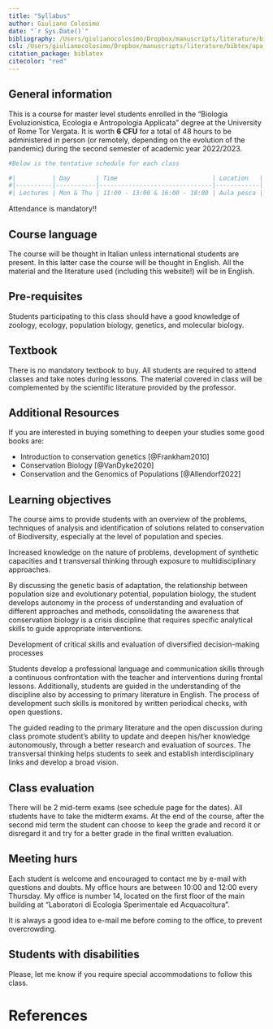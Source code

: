 ```yaml
---
title: "Syllabus"
author: Giuliano Colosimo
date: "`r Sys.Date()`"
bibliography: /Users/giulianocolosimo/Dropbox/manuscripts/literature/bibtex/comprehensive_database.bib
csl: /Users/giulianocolosimo/Dropbox/manuscripts/literature/bibtex/apa_5th_edition.csl
citation_package: biblatex
citecolor: "red"
---
```


## General information

This is a course for master level students enrolled in the "Biologia Evoluzionistica, Ecologia e Antropologia Applicata" degree at the University of Rome Tor Vergata. It is worth **6 CFU** for a total of 48 hours to be administered in person (or remotely, depending on the evolution of the pandemic) during the second semester of academic year 2022/2023.


```r

#Below is the tentative schedule for each class

#|          | Day       | Time                          | Location   |
#|----------|-----------|-------------------------------|------------|
#| Lectures | Mon & Thu | 11:00 - 13:00 & 16:00 - 18:00 | Aula pesca |


```




::: callout-important
Attendance is mandatory!!
:::

## Course language

The course will be thought in Italian unless international students are present. In this latter case the course will be thought in English. All the material and the literature used (including this website!) will be in English.

## Pre-requisites

Students participating to this class should have a good knowledge of zoology, ecology, population biology,  genetics, and molecular biology.

## Textbook

There is no mandatory textbook to buy. All students are required to attend classes and take notes during lessons. The material covered in class will be complemented by the scientific literature provided by the professor. 

## Additional Resources

If you are interested in buying something to deepen your studies some good books are:

- Introduction to conservation genetics [@Frankham2010]
- Conservation Biology [@VanDyke2020]
- Conservation and the Genomics of Populations [@Allendorf2022]

## Learning objectives

The course aims to provide students with an overview of the problems,  techniques of analysis and identification of solutions related to  conservation of Biodiversity, especially at the level of population and species.

Increased knowledge on the nature of problems, development of synthetic capacities and t transversal thinking through exposure to multidisciplinary approaches.

By discussing the genetic basis of adaptation, the relationship between population size and evolutionary potential, population biology, the student develops autonomy in the process of understanding and evaluation of different approaches and methods,  consolidating the awareness that conservation biology is a crisis discipline that requires specific analytical skills to guide appropriate interventions.

Development of critical skills and evaluation of diversified decision-making processes

Students develop a professional language and communication skills through a continuous confrontation with the teacher and interventions during frontal lessons. Additionally, students are guided in the understanding of the discipline also by  accessing to primary literature in English. The process of development such skills is monitored by written periodical checks, with open questions.

The guided reading to the primary literature and the open discussion during class promote student's ability to update and deepen his/her knowledge autonomously, through a better research and evaluation of sources. The transversal thinking helps students to seek and establish interdisciplinary links and develop a broad vision.

## Class evaluation

There will be 2 mid-term exams (see schedule page for the dates). All students have to take the midterm exams. At the end of the course, after the second mid term the student can choose to keep the grade and record it or disregard it and try for a better grade in the final written evaluation.

## Meeting hurs

Each student is welcome and encouraged to contact me by e-mail with questions and doubts. My office hours are between 10:00 and 12:00 every Thursday. My office is number 14, located on the first floor of the main building at "Laboratori di Ecologia Sperimentale ed Acquacoltura". 

::: callout-tip
It is always a good idea to e-mail me before coming to the office, to prevent overcrowding.
:::

## Students with disabilities

Please, let me know if you require special accommodations to follow this class.

# References